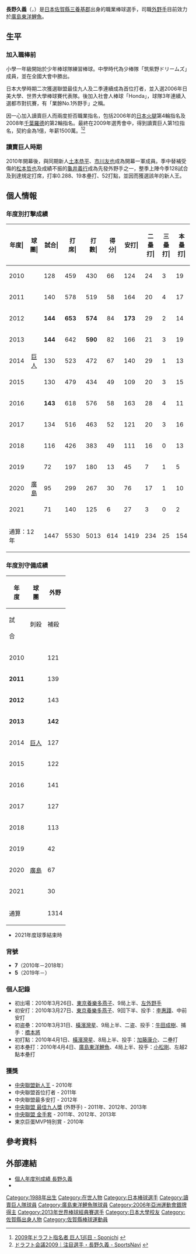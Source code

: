 {{Infobox NPB player|
|name=長野久義|
|image=Chono-hisayoshi(carp).jpg|
|width=300|
|position=外野手|
|team=廣島東洋鯉魚|
|number=5|
|bats=右|
|throws=右|
|birthdate={{birth_date_and_age|1984|12|6|mf=y}}|
|birthplace={{JPN}}[[佐賀縣|佐賀縣]][[三養基郡|三養基郡]]|
|debutdate=3月26日
|debutyear=2010年
|debutteam=廣島東洋鯉魚
|statyear=2021年球季
|stat1label=打擊率
|stat1value=0.283
|stat2label=全壘打
|stat2value=154
|stat3label=打點
|stat3value=575
|stat4label=盜壘
|stat4value=95
|teams=<nowiki></nowiki>
* 筑陽学園高等學校
* [[日本大學|日本大學]]
* Honda
* [[讀賣巨人|讀賣巨人]]（2010年－2018年）
* [[廣島東洋鯉魚|廣島東洋鯉魚]]（2019年－）
}} 
{{MedalTableTop}}
{{MedalSport|男子[[棒球|棒球]]}}
{{MedalCountry|{{JPN}}}}
{{MedalCompetition|[[世界棒球經典賽|世界棒球經典賽]]}}
{{MedalBronze|[[2013年世界棒球經典賽|2013年 舊金山]]|隊際}}
{{MedalCompetition|[[世界盃棒球賽|世界盃棒球賽]]}}
{{MedalBronze|[[2007年世界盃棒球賽|2007年 臺北]]|隊際}}
{{MedalCompetition|[[亞洲運動會|亞洲運動會]]}}
{{MedalSilver|[[2006年亞洲運動會|2006年 多哈]]|[[2006年亞洲運動會棒球比賽|隊際]]}}
{{MedalCompetition|[[亞洲棒球錦標賽|亞洲棒球錦標賽]]}}
{{MedalGold|[[2009年亞洲棒球錦標賽|2009年 札幌]]|隊際}}
{{MedalBottom}}

'''長野久義'''（{{jpn|j=長野 久義|hg=やまちょうの ひさよし|rm=Chono Hisayoshi}}，{{bd|1984年|12月6日||catIdx=Chono, Hisayoshi}}）是[[日本|日本]][[佐賀縣|佐賀縣]][[三養基郡|三養基郡]]出身的職業棒球選手，司職[[外野手|外野手]]目前效力於[[廣島東洋鯉魚|廣島東洋鯉魚]]。

== 生平 ==

=== 加入職棒前 ===

小學一年級開始於少年棒球隊練習棒球。中學時代為少棒隊「筑紫野ドリームズ」成員，並在全國大會中勝出。

日本大學時期二次獲選聯盟最佳九人及二季連續成為首位打者，並入選2006年日美大學、世界大學棒球賽代表隊。後加入社會人棒球「Honda」，球隊3年連續入選都市對抗賽，有「業餘No.1外野手」之稱。

因一心加入讀賣巨人而兩度拒否職業指名，包括2006年的[[北海道日本火腿鬥士|日本火腿]]第4輪指名及2008年[[千葉羅德海洋|千葉羅德]]的第2輪指名。最終在2009年選秀會中，得到讀賣巨人第1位指名，契約金為1億，年薪1500萬。<ref>[http://www.sponichi.co.jp/baseball/npb/2009/draft/profile/chono-hisayoshi.html 2009年ドラフト指名者 巨人1巡目 - Sponichi] {{webarchive|url=https://web.archive.org/web/20091101055558/http://www.sponichi.co.jp/baseball/npb/2009/draft/profile/chono-hisayoshi.html |date=2009-11-01 }}</ref><ref>[http://sportsnavi.yahoo.co.jp/baseball/npb/draft/09season/data/pickup_chono.html ドラフト会議2009｜注目選手・長野久義 - SportsNavi] {{webarchive|url=https://web.archive.org/web/20100310161715/http://sportsnavi.yahoo.co.jp/baseball/npb/draft/09season/data/pickup_chono.html |date=2010-03-10 }}</ref>

=== 讀賣巨人時期 ===
2010年開幕後，與同期新人[[土本恭平|土本恭平]]、[[市川友也|市川友也]]成為開幕一軍成員。季中替補受傷的[[松本哲也|松本哲也]]及成績不振的[[龜井義行|龜井義行]]成為先發外野手之一，整季上陣今季128試合及到達規定打席，打率0.288、19本壘打、52打點，並因而獲選該年的新人王。

== 個人情報 ==
=== 年度別打擊成績 ===
{| class="wikitable" style="text-align:right; font-size:small"
|-bgcolor="#efefef"
!年度|!!球團|!!試合|!!打<br>席|!!打<br>數|!!得分|!!安打|!!二<br>壘<br>打|!!三<br>壘<br>打|!!本<br>壘<br>打|!!壘<br>打<br>數|!!打點|!!盜壘|!!盜<br>壘<br>刺|!!觸擊|!!犧<br>牲<br>打|!!保送|!!敬遠|!!觸身|!!三振|!!雙殺|!!打<br>擊<br>率|!!上<br>壘<br>率|!!長<br>打<br>率|!!OPS
|-
|style="text-align:center"|2010
|rowspan="9" style="text-align:center"|[[讀賣巨人|巨人]]
|128||459||430||66||124||24||3||19||211||52||12||4||2||0||25||4||2||72||10||.288||.330||.491||.821
|-
|style="text-align:center;"|2011
|140||578||519||58||164||20||4||17||243||69||19||8||3||2||48||5||6||85||11||'''.316'''||.379||.468||'''.847'''
|-
|style="text-align:center;"|2012
|'''144'''||'''653'''||'''574'''||84||'''173'''||29||2||14||248||60||20||7||2||1||75||5||1||100||5||.301||.382||.432||.815
|-
|style="text-align:center;"|2013
|'''144'''||642||'''590'''||82||166||21||3||19||250||65||14||5||3||0||48||0||1||101||6||.281||.336||.424||.760
|-
|style="text-align:center;"|2014
|130||523||472||67||140||29||1||13||210||62||8||4||4||2||42||0||3||75||8||.297||.356||.445||.801
|-
|style="text-align:center;"|2015
|130||479||434||49||109||20||3||15||180||52||3||2||5||2||34||0||4||81||12||.251||.310||.415||.725
|-
|style="text-align:center;"|2016
|'''143'''||618||576||58||163||28||4||11||232||42||8||2||1||3||33||0||5||78||7||.283||.326||.403||.729
|-
|style="text-align:center;"|2017
|134||516||463||52||121||20||3||16||195||46||6||0||1||1||46||2||5||98||17||.261||.334||.421||.755
|- 
|style="text-align: center;"|2018
|116||426||383||49||111||16||0||13||166||52||3||2||0||1||41||4||1||69||5||.290||.359||.433||.793
|-
|style="text-align:center"|2019
|rowspan="3" style="text-align:center"|[[廣島東洋鯉魚|廣島]]
|72||197||180||13||45||7||1||5||69||20||0||2||0||1||15||2||1||40||11||.250||.310||.383||.693
|-
|style="text-align: center;"|2020
|95||299||267||30||76||17||1||10||125||42||1||0||0||2||29||0||1||61||5||.285||.355||.468||.823
|-
|style="text-align:center;"|2021
|71||140||125||6||27||3||0||2||36||13||1||0||0||0||14||0||1||30||2||.216||.300||.288||.588
|-
!colspan="2"|通算：12年
|1447||5530||5013||614||1419||234||25||154||2165||575||95||36||21||15||450||22||31||890||99||.283||.345||.432||.777
|}

=== 年度別守備成績 ===
{| class="wikitable" style="text-align: right; font-size: small;"
!rowspan="2"|年<br />度!!rowspan="2"|球<br />團!!colspan="6"|外野
|-style="line-height:1.25em;"
!試<br /><br />合!!刺殺<br /><br />!!補殺<br /><br />!!失策<br /><br />!!併殺<br /><br />!!守備率<br /><br />
|-
|style="text-align:center;"|2010
|rowspan="9" style="text-align: center; white-space:nowrap;"|[[讀賣巨人|巨人]]
|121||211||3||'''5'''||0||.977
|-
|style="text-align:center;"|'''2011'''
|139||262||6||3||1||.989
|-
|style="text-align:center;"|'''2012'''
|143||221||9||2||'''2'''||.991
|-
|style="text-align:center;"|'''2013'''
|'''142'''||240||8||2||0||.992
|-
|style="text-align:center;"|2014
|127||200||4||3||1||.986
|-
|style="text-align:center;"|2015
|122||183||2||3||1||.984
|-
|style="text-align:center;"|2016
|141||209||5||1||1||.995
|-
|style="text-align:center;"|2017
|127||180||2||2||0||.980
|-
|style="text-align:center;"|2018
|113||198||1||1||0||.985
|-
|style="text-align:center;"|2019
|rowspan="3" style="text-align: center; white-space:nowrap;"|[[廣島東洋鯉魚|廣島]]
|42||56||1||2||0||.966
|-
|style="text-align:center;"|2020
|67||106||5||2||1||.982
|-
|style="text-align:center;"|2021
|30||34||0||1||0||.971
|-
!colspan="2"|通算
|1314||2100||46||27||7||.988
|}

* 2021年度球季結束時

=== 背號 ===
* '''7'''（2010年－2018年）
* '''5'''（2019年－）

=== 個人記錄 ===
* 初出場：2010年3月26日、[[東京養樂多燕子|東京養樂多燕子]]、9局上半、[[左外野手|左外野手]]
* 初安打：2010年3月27日、[[東京養樂多燕子|東京養樂多燕子]]、9回下半、投手：[[李惠踐|李惠踐]]、中前安打
* 初盗壘：2010年3月31日、[[橫濱灣星|橫濱灣星]]、9局上半、二盗、投手：[[牛田成樹|牛田成樹]]、捕手：[[橋本將|橋本將]]
* 初打點：2010年4月1日、[[橫濱灣星|橫濱灣星]]、8局上半、投手：[[加藤康介|加藤康介]]、二壘打
* 初本壘打：2010年4月4日、[[廣島東洋鯉魚|廣島東洋鯉魚]]、4局上半、投手：[[小松剛|小松剛]]、左越2點本壘打

=== 獲獎 ===
*[[中央聯盟|中央聯盟]][[新人王|新人王]] - 2010年
*中央聯盟首位打者 - 2011年
*中央聯盟最多安打 - 2012年
*[[日本職棒最佳九人獎_(中央聯盟)|中央聯盟 最佳九人獎]] (外野手) - 2011年、2012年、2013年
*[[日本職棒金手套獎_(中央聯盟)|中央聯盟 金手套]] - 2011年、2012年、2013年
*東京巨蛋MVP特別賞 - 2010年

== 參考資料 ==
{{reflist}}

== 外部連結 ==
* [https://npb.jp/bis/players/91995131.html 個人年度別成績 長野久義] {{ja icon}} 
* {{Baseballstats|brm=chono-001his}}

{{廣島東洋鯉魚球團球員名單}}
{{日本職棒總冠軍賽優秀選手}}
{{日本職棒總冠軍賽敢鬥獎}}
{{中央聯盟新人王}}
{{中央聯盟首位打者}}
{{中央聯盟最多安打}}
{{中央聯盟最佳九人 (外野手)}}
{{2013年世界棒球經典賽日本代表隊選手|state=collapsed}}
{{DEFAULTSORT:Chono, Hisayoshi}}
[[Category:1988年出生|Category:1988年出生]]
[[Category:在世人物|Category:在世人物]]
[[Category:日本棒球選手|Category:日本棒球選手]]
[[Category:讀賣巨人隊球員|Category:讀賣巨人隊球員]]
[[Category:廣島東洋鯉魚隊球員|Category:廣島東洋鯉魚隊球員]]
[[Category:2006年亞洲運動會銀牌得主|Category:2006年亞洲運動會銀牌得主]]
[[Category:2013年世界棒球經典賽選手|Category:2013年世界棒球經典賽選手]]
[[Category:日本大學校友|Category:日本大學校友]]
[[Category:佐賀縣出身人物|Category:佐賀縣出身人物]]
[[Category:佐賀縣棒球運動員|Category:佐賀縣棒球運動員]]